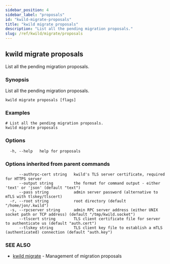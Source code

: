 ```yaml
---
sidebar_position: 4
sidebar_label: "proposals"
id: "kwild-migrate-proposals"
title: "kwild migrate proposals"
description: "List all the pending migration proposals."
slug: /ref/kwild/migrate/proposals
---
```


## kwild migrate proposals

List all the pending migration proposals.

### Synopsis

List all the pending migration proposals.

```
kwild migrate proposals [flags]
```

### Examples

```
# List all the pending migration proposals.
kwild migrate proposals
```

### Options

```
  -h, --help   help for proposals
```

### Options inherited from parent commands

```
      --authrpc-cert string   kwild's TLS server certificate, required for HTTPS server
      --output string         the format for command output - either 'text' or 'json' (default "text")
      --pass string           admin server password (alternative to mTLS with tlskey/tlscert)
  -r, --root string           root directory (default "/home/jon/.kwild")
  -s, --rpcserver string      admin RPC server address (either UNIX socket path or TCP address) (default "/tmp/kwild.socket")
      --tlscert string        TLS client certificate file for server to authenticate us (default "auth.cert")
      --tlskey string         TLS client key file to establish a mTLS (authenticated) connection (default "auth.key")
```

### SEE ALSO

* [kwild migrate](/docs/ref/kwild/migrate)	 - Management of migration proposals


